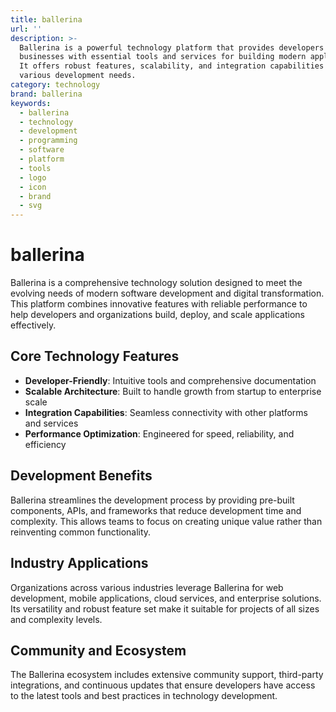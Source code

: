 ```yaml
---
title: ballerina
url: ''
description: >-
  Ballerina is a powerful technology platform that provides developers and
  businesses with essential tools and services for building modern applications.
  It offers robust features, scalability, and integration capabilities for
  various development needs.
category: technology
brand: ballerina
keywords:
  - ballerina
  - technology
  - development
  - programming
  - software
  - platform
  - tools
  - logo
  - icon
  - brand
  - svg
---
```


# ballerina

Ballerina is a comprehensive technology solution designed to meet the evolving needs of modern software development and digital transformation. This platform combines innovative features with reliable performance to help developers and organizations build, deploy, and scale applications effectively.

## Core Technology Features

- **Developer-Friendly**: Intuitive tools and comprehensive documentation
- **Scalable Architecture**: Built to handle growth from startup to enterprise scale
- **Integration Capabilities**: Seamless connectivity with other platforms and services
- **Performance Optimization**: Engineered for speed, reliability, and efficiency

## Development Benefits

Ballerina streamlines the development process by providing pre-built components, APIs, and frameworks that reduce development time and complexity. This allows teams to focus on creating unique value rather than reinventing common functionality.

## Industry Applications

Organizations across various industries leverage Ballerina for web development, mobile applications, cloud services, and enterprise solutions. Its versatility and robust feature set make it suitable for projects of all sizes and complexity levels.

## Community and Ecosystem

The Ballerina ecosystem includes extensive community support, third-party integrations, and continuous updates that ensure developers have access to the latest tools and best practices in technology development.
